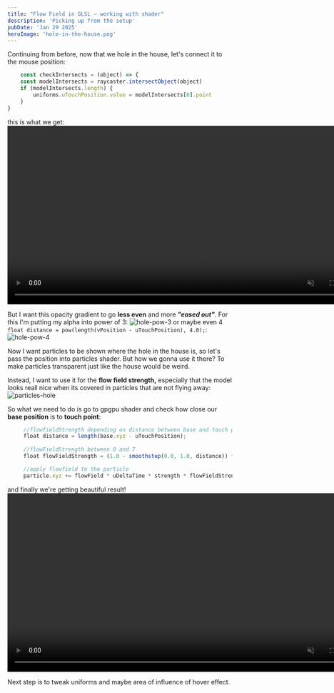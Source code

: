 ```yaml
---
title: "Flow Field in GLSL – working with shader"
description: 'Picking up from the setup'
pubDate: 'Jan 29 2025'
heroImage: 'hole-in-the-house.png'
---
```


Continuing from before, now that we hole in the house, let's connect it to the mouse position:
```javascript
    const checkIntersects = (object) => {
    const modelIntersects = raycaster.intersectObject(object)
    if (modelIntersects.length) {
        uniforms.uTouchPosition.value = modelIntersects[0].point
    }
}
```
this is what we get:
<video controls muted autopolay loop width="800" src="/shaders-research-blog/images/holes-in-the-house.mp4"></video>

But I want this opacity gradient to go **less even** and more ***"eased out"***. For this I'm putting my alpha into power of 3:
![hole-pow-3](/shaders-research-blog/images/hole-pow-3.png)
or maybe even 4 ``float distance = pow(length(vPosition - uTouchPosition), 4.0);``:
![hole-pow-4](/shaders-research-blog/images/hole-pow-4.png)

Now I want particles to be shown where the hole in the house is, so let's pass the position into particles shader.
But how we gonna use it there? To make particles transparent just like the house would be weird. 


Instead, I want to use it for the **flow field strength,** especially that the model looks reall nice when its covered in particles that are not flying away:
![particles-hole](/shaders-research-blog/images/particles-hole.png)

So what we need to do is go to gpgpu shader and check how close our **base position** is to **touch point**:
```javascript
     //flowfieldStrength depending on distance between base and touch position
     float distance = length(base.xyz - uTouchPosition);
     
     //flowFieldStrength between 0 and 7
     float flowFieldStrength = (1.0 - smoothstep(0.0, 1.0, distance)) * 7.0; 

     //apply flowfield to the particle
     particle.xyz += flowField * uDeltaTime * strength * flowFieldStrength;
```
and finally we're getting beautiful result!
<video controls muted autopolay loop width="800" src="/shaders-research-blog/images/flow-field-khruschevka.mp4"></video>

Next step is to tweak uniforms and maybe area of influence of hover effect.
